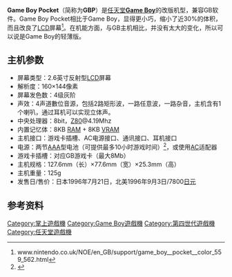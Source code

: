 {{noteTA|G1=Games|G2=IT}}

{{Infobox CVG system
| title = Game Boy Pocket
| logo = [[File:Gameboy-pocket-logo.svg|250px]]
| image = [[File:Game-Boy-Pocket-FL.jpg|250px]]
| developer = [[任天堂開發第一部|任天堂開發第一部]]
| manufacturer = [[任天堂|任天堂]]
| type = [[掌上遊戲機|掌上遊戲機]]
| generation = [[第四世代遊戲機|第四世代]]
| lifespan =
| CPU = [[Z80|Z80]]
| media = 卡带
| storage = 8KB+8KB
| controllers = 自带控制器
| connectivity = 通过线缆联机
| online service =
| release date = {{flagicon|Japan}} 1996年7月21日<br />{{flagicon|United States}} 1996年9月3日
| units sold =
| top game = [[俄羅斯方塊|俄羅斯方塊]](Tetris)3.026万份 [[口袋妖怪系列|口袋妖怪系列]]中的红、绿、蓝版本共计3.137万份
| compatibility = 所有GB共通卡带，最初GB黑白卡带
| predecessor = [[Game_Boy|Game Boy]]
| successor = [[Game_Boy_Light|Game Boy Light]]
}}
'''Game Boy Pocket'''（简称为'''GBP'''）是[[任天堂|任天堂]]'''[[Game_Boy|Game Boy]]'''的改版机型，兼容GB软件。Game Boy Pocket相比于Game Boy，显得更小巧，缩小了近30%的体积，而且改良了[[LCD|LCD]]屏幕<ref>www.nintendo.co.uk/NOE/en_GB/support/game_boy__pocket__color_559_562.html
</ref>。在机能方面，与GB主机相比，并没有太大的变化，所以可以说是Game Boy的轻薄版。

== 主机参数 ==

* 屏幕类型：2.6英寸反射型[[LCD|LCD]]屏幕
* 解析度：160×144像素
* 屏幕发色数：4级灰阶
* 声效：4声道數位音源，包括2路矩形波，一路任意波，一路杂音，主机含有1个喇叭，通过耳机可以实现立体声。
* 中央处理器：8bit，[[Z80|Z80]]@4.19Mhz
* 内置记忆体：8KB [[隨機存取記憶體|RAM]] + 8KB [[VRAM|VRAM]]
* 主机接口：游戏卡插槽、AC电源接口、通讯接口、耳机接口
* 电源：两节[[AAA電池|AAA]]型电池（可提供最多10小时游戏时间）<ref>{{citeweb |url=http://www.wordiq.com/definition/Game_Boy |title=Gameboy Pocket资讯 |accessdate=2010年7月21日 |archive-date=2014年4月29日 |archive-url=https://web.archive.org/web/20140429011828/http://www.wordiq.com/definition/Game_Boy |dead-url=no }}</ref>，或使用[[AC|AC]]适配器
* 游戏卡插槽：对应GB游戏卡（最大8Mb）
* 主机规格：127.6mm（长）×77.6mm（宽）×25.3mm（高）
* 主机重量：125g
* 发售日/售价：日本1996年7月21日，北美1996年9月3日/7800[[日元|日元]]

== 参考资料 ==
{{Reflist}}

{{Game Boy家族}}
{{Nintendo hardware}}
{{第四世代遊戲機}}
{{掌上游戏机}}

{{Portal bar|電子遊戲|任天堂}}

[[Category:掌上遊戲機|Category:掌上遊戲機]]
[[Category:Game_Boy遊戲機|Category:Game Boy遊戲機]]
[[Category:第四世代遊戲機|Category:第四世代遊戲機]]
[[Category:任天堂遊戲機|Category:任天堂遊戲機]]